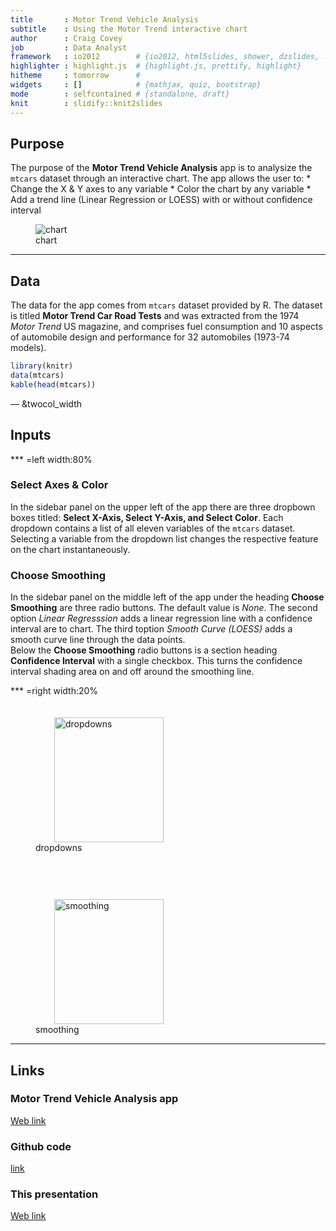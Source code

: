 ```yaml
---
title       : Motor Trend Vehicle Analysis
subtitle    : Using the Motor Trend interactive chart
author      : Craig Covey
job         : Data Analyst
framework   : io2012        # {io2012, html5slides, shower, dzslides, ...}
highlighter : highlight.js  # {highlight.js, prettify, highlight}
hitheme     : tomorrow      # 
widgets     : []            # {mathjax, quiz, bootstrap}
mode        : selfcontained # {standalone, draft}
knit        : slidify::knit2slides
--- 
```


<style>
strong {
    font-weight: bold;
}
em {
    font-style: italic;
}
img {

}
img[alt="chart"] {
    display: block;
    margin-left: auto;
    margin-right: auto;
    max-height: 375px;
    padding-top: -30px;
}
img[alt="dropdowns"] {
    height: 200px;
    width: 175px;
    padding-left: 30px;
    padding-top: 20px;
}
img[alt="smoothing"] {
    height: 200px;
    width: 175px;
    padding-left: 30px;
    padding-top: 60px;
}
.title-slide {
    background-color: #FDE3A7;
}
h1 {
    font-family: sans-serif;
}
</style>

## Purpose

The purpose of the <strong>Motor Trend Vehicle Analysis</strong> app is to analysize the `mtcars` dataset through an interactive chart. The app allows the user to:
* Change the X & Y axes to any variable
* Color the chart by any variable
* Add a trend line (Linear Regression or LOESS) with or without confidence interval

![chart](assets/img/mtChart.png)

---

## Data

The data for the app comes from `mtcars` dataset provided by R. The dataset is titled <strong>Motor Trend Car Road Tests</strong> and was extracted from the 1974 <em>Motor Trend</em> US magazine, and comprises fuel consumption and 10 aspects of automobile design and performance for 32 automobiles (1973-74 models).

``` r
library(knitr)
data(mtcars)
kable(head(mtcars))
```

--- &twocol_width

## Inputs

*** =left width:80%

### Select Axes & Color

In the sidebar panel on the upper left of the app there are three dropbown boxes titled: <strong>Select X-Axis, Select Y-Axis, and Select Color</strong>. Each dropdown contains a list of all eleven variables of the `mtcars` dataset. Selecting a variable from the dropdown list changes the respective feature on the chart instantaneously.

### Choose Smoothing

In the sidebar panel on the middle left of the app under the heading <strong>Choose Smoothing</strong>  are three radio buttons. The default value is <em>None</em>. The second option <em>Linear Regresssion</em> adds a linear regression line with a confidence interval are to chart. The third toption <em>Smooth Curve (LOESS)</em> adds a smooth curve line through the data points.  
Below the <strong>Choose Smoothing</strong> radio buttons is a section heading <strong>Confidence Interval</strong> with a single checkbox. This turns the confidence interval shading area on and off around the smoothing line.

*** =right width:20%

![dropdowns](assets/img/mtcars_dropdowns.png)

![smoothing](assets/img/mtcars_smoothing.png)

---

## Links

### Motor Trend Vehicle Analysis app

[Web link](https://craigcovey.shinyapps.io/Motor_Trend_Analysis_Chart)

### Github code

[link](https://github.com/CraigCovey/Motor_Trend_Analysis_Chart)

### This presentation

[Web link](https://craigcovey.github.io/Motor_Trend_Analysis_Chart/index.html)



